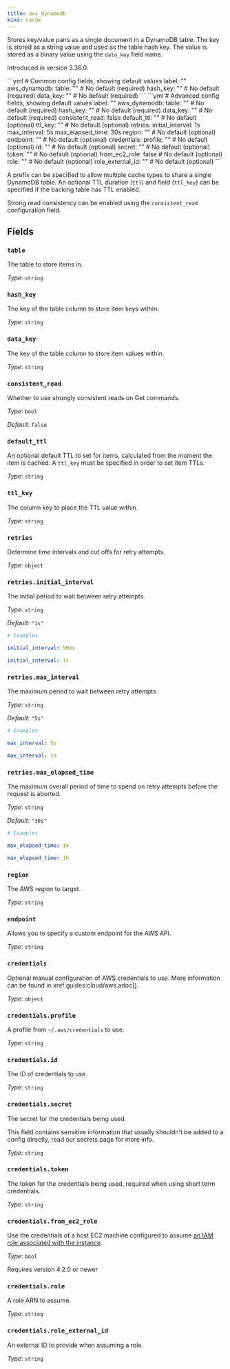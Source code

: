 ```yaml
---
title: aws_dynamodb
kind: cache
---
```


Stores key/value pairs as a single document in a DynamoDB table. The key is stored as a string value and used as the table hash key. The value is stored as
a binary value using the `data_key` field name.

Introduced in version 3.36.0.


<Tabs>
<TabItem label="Common">
```yml
# Common config fields, showing default values
label: ""
aws_dynamodb:
  table: "" # No default (required)
  hash_key: "" # No default (required)
  data_key: "" # No default (required)
```
</TabItem>
<TabItem label="Advanced">
```yml
# Advanced config fields, showing default values
label: ""
aws_dynamodb:
  table: "" # No default (required)
  hash_key: "" # No default (required)
  data_key: "" # No default (required)
  consistent_read: false
  default_ttl: "" # No default (optional)
  ttl_key: "" # No default (optional)
  retries:
    initial_interval: 1s
    max_interval: 5s
    max_elapsed_time: 30s
  region: "" # No default (optional)
  endpoint: "" # No default (optional)
  credentials:
    profile: "" # No default (optional)
    id: "" # No default (optional)
    secret: "" # No default (optional)
    token: "" # No default (optional)
    from_ec2_role: false # No default (optional)
    role: "" # No default (optional)
    role_external_id: "" # No default (optional)
```
</TabItem>
</Tabs>

A prefix can be specified to allow multiple cache types to share a single DynamoDB table. An optional TTL duration (`ttl`) and field
(`ttl_key`) can be specified if the backing table has TTL enabled.

Strong read consistency can be enabled using the `consistent_read` configuration field.

## Fields

### `table`

The table to store items in.


*Type*: `string`


### `hash_key`

The key of the table column to store item keys within.


*Type*: `string`


### `data_key`

The key of the table column to store item values within.


*Type*: `string`


### `consistent_read`

Whether to use strongly consistent reads on Get commands.


*Type*: `bool`

*Default*: `false`

### `default_ttl`

An optional default TTL to set for items, calculated from the moment the item is cached. A `ttl_key` must be specified in order to set item TTLs.


*Type*: `string`


### `ttl_key`

The column key to place the TTL value within.


*Type*: `string`


### `retries`

Determine time intervals and cut offs for retry attempts.


*Type*: `object`


### `retries.initial_interval`

The initial period to wait between retry attempts.


*Type*: `string`

*Default*: `"1s"`

```yml
# Examples

initial_interval: 50ms

initial_interval: 1s
```

### `retries.max_interval`

The maximum period to wait between retry attempts


*Type*: `string`

*Default*: `"5s"`

```yml
# Examples

max_interval: 5s

max_interval: 1m
```

### `retries.max_elapsed_time`

The maximum overall period of time to spend on retry attempts before the request is aborted.


*Type*: `string`

*Default*: `"30s"`

```yml
# Examples

max_elapsed_time: 1m

max_elapsed_time: 1h
```

### `region`

The AWS region to target.


*Type*: `string`


### `endpoint`

Allows you to specify a custom endpoint for the AWS API.


*Type*: `string`


### `credentials`

Optional manual configuration of AWS credentials to use. More information can be found in xref:guides:cloud/aws.adoc[].


*Type*: `object`


### `credentials.profile`

A profile from `~/.aws/credentials` to use.


*Type*: `string`


### `credentials.id`

The ID of credentials to use.


*Type*: `string`


### `credentials.secret`

The secret for the credentials being used.
<Aside type="caution" title="Sensitive Information">
	This field contains sensitive information that usually shouldn't be added to a config directly, read our secrets page for more info.
</Aside>



*Type*: `string`


### `credentials.token`

The token for the credentials being used, required when using short term credentials.


*Type*: `string`


### `credentials.from_ec2_role`

Use the credentials of a host EC2 machine configured to assume [an IAM role associated with the instance](https://docs.aws.amazon.com/IAM/latest/UserGuide/id_roles_use_switch-role-ec2.html).


*Type*: `bool`

Requires version 4.2.0 or newer

### `credentials.role`

A role ARN to assume.


*Type*: `string`


### `credentials.role_external_id`

An external ID to provide when assuming a role.


*Type*: `string`



